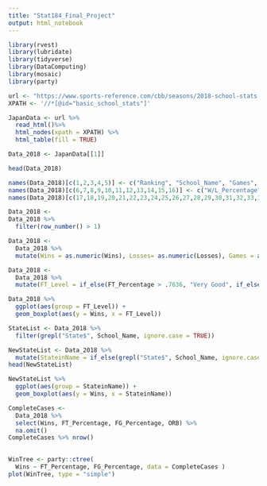 ```yaml
---
title: "Stat184_Final_Project"
output: html_notebook
---
```



```r
library(rvest)
library(lubridate)
library(tidyverse)
library(DataComputing)
library(mosaic)
library(party)
```


```r
url <- "https://www.sports-reference.com/cbb/seasons/2018-school-stats.html"
XPATH <- '//*[@id="basic_school_stats"]'

JapanData <- url %>%
  read_html()%>%
  html_nodes(xpath = XPATH) %>%
  html_table(fill = TRUE)

Data_2018 <- JapanData[[1]]
```


```r
head(Data_2018)
```

```r
names(Data_2018)[c(1,2,3,4,5)] <- c("Ranking", "School_Name", "Games", "Wins", "Losses")
names(Data_2018)[c(6,7,8,9,10,11,12,13,14,15,16)] <- c("W/L_Percentage", "SRS", "SOS", "Conference_Wins", "Conference_Losses", "Home_Wins", "Home_Losses","Away_Wins", "Away_Losses","Points_For", "Points_Against")
names(Data_2018)[c(17,18,19,20,21,22,23,24,25,26,27,28,29,30,31,32,33,34)] <- c("N/A","Minutes_Played", "FGM", "FGA","FG_Percentage", "3s_Made","3s_Attempted", "3s_Percentage","FTM", "FTA", "FT_Percentage","ORB", "TRB", "Assists", "Steals","Blocks","Turnovers","Personal_Fouls")
```

```r
Data_2018 <-
Data_2018 %>%
  filter(row_number() > 1)

```

```r
Data_2018 <-
  Data_2018 %>%
  mutate(Wins = as.numeric(Wins), Losses= as.numeric(Losses), Games = as.numeric(Games), SRS= as.numeric(SRS), SOS = as.numeric(SOS), Conference_Wins = as.numeric(Conference_Wins), Conference_Losses= as.numeric(Conference_Losses), FT_Percentage = as.numeric(FT_Percentage), `3s_Percentage` = as.numeric(`3s_Percentage`))
```

```r
Data_2018 <-
  Data_2018 %>%
  mutate(FT_Level = if_else(FT_Percentage > .7636, "Very Good", if_else( FT_Percentage > .7172, "Good", if_else(FT_Percentage > .6708, "Average", if_else(FT_Percentage > .6244, "Bad", if_else(FT_Percentage > 0, "Very Bad", "ERROR"))))))

```

```r
Data_2018 %>%
  ggplot(aes(group = FT_Level)) +
  geom_boxplot(aes(y = Wins, x = FT_Level))

```


```r
StateList <- Data_2018 %>%
  filter(grepl("State$", School_Name, ignore.case = TRUE))
```

```r
NewStateList <- Data_2018 %>%
  mutate(StateinName = if_else(grepl("State$", School_Name, ignore.case = TRUE), "YES", "NO"))
head(NewStateList)
```

```r
NewStateList %>%
  ggplot(aes(group = StateinName)) +
  geom_boxplot(aes(y = Wins, x = StateinName))
```

```r
CompleteCases <-
  Data_2018 %>%
  select(Wins, FT_Percentage, FG_Percentage, ORB) %>%
  na.omit()
CompleteCases %>% nrow()
  
```

```r
WinTree <- party::ctree(
  Wins ~ FT_Percentage, FG_Percentage, data = CompleteCases )
plot(WinTree, type = "simple")
```











